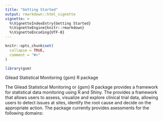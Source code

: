 ```yaml
---
title: "Getting Started"
output: rmarkdown::html_vignette
vignette: >
  %\VignetteIndexEntry{Getting Started}
  %\VignetteEngine{knitr::rmarkdown}
  %\VignetteEncoding{UTF-8}
---
```


```r
knitr::opts_chunk$set(
  collapse = TRUE,
  comment = "#>"
)
```

```r
library(gsm)
```

Gilead Statistical Monitoring {gsm} R package

The Gilead Statistical Monitoring or {gsm} R package provides a framework for statistical data monitoring using R and Shiny. The provides a framework that allows users to assess, visualize and explore clinical trial data, allowing users to detect issues at sites, identify the root cause and decide on the appropriate action. The package currently provides asessments for the following domains:
